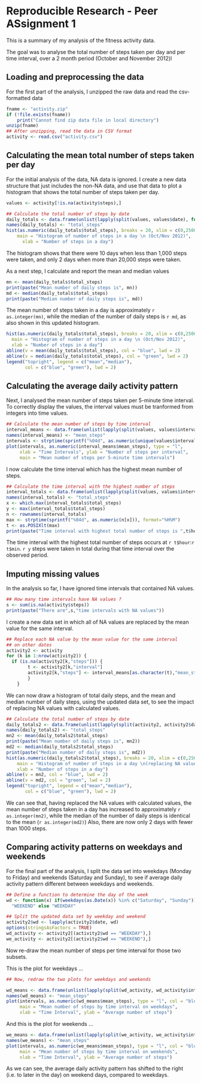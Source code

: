 
# Reproducible Research - Peer ASsignment 1

This is a summary of my analysis of the fitness activity data.

The goal was to analyse the total number of steps taken per day and per time interval, over a 2 month period (October and November 2012)l

## Loading and preprocessing the data
For the first part of the analysis, I unzipped the raw data and read the csv-formatted data
```r
fname <- "activity.zip"
if (!file.exists(fname))
    print("Cannot find zip data file in local directory")
unzip(fname)
## After unzipping, read the data in CSV format
activity <- read.csv("activity.csv")
```

## Calculating the mean total number of steps taken per day

For the initial analysis of the data, NA data is ignored. I create a new data structure that just includes the non-NA data, and use that data to plot a histogram that shows the total number of steps taken per day. 

```r
values <- activity[!is.na(activity$steps),]

## Calculate the total number of steps by date
daily_totals <- data.frame(unlist(lapply(split(values, values$date), function(x) sum(x$steps))))
names(daily_totals) <- "total_steps"
hist(as.numeric(daily_totals$total_steps), breaks = 20, xlim = c(0,25000), ylim = c(0,12), col = "red",
    main = "Histogram of number of steps in a day \n (Oct/Nov 2012)",
	  xlab = "Number of steps in a day")

```

The histogram shows that there were 10 days when less than 1,000 steps were taken, and only 2 days when more than 20,000 steps were taken.

As a next step, I calculate and report the mean and median values
```r
mn <- mean(daily_totals$total_steps)
print(paste("Mean number of daily steps is", mn))
md <- median(daily_totals$total_steps)
print(paste("Median number of daily steps is", md))
```
The mean number of steps taken in a day is approximately `r as.integer(mn)`, while the median of the number of daily steps is `r md`, as also shown in this updated histogram.
```r
hist(as.numeric(daily_totals$total_steps), breaks = 20, xlim = c(0,25000), ylim = c(0,12), col = "red",
  main = "Histogram of number of steps in a day \n (Oct/Nov 2012)",
  xlab = "Number of steps in a day")
abline(v = mean(daily_totals$total_steps), col = "blue", lwd = 2)
abline(v = median(daily_totals$total_steps), col = "green", lwd = 2)
legend("topright", legend = c("mean","median"), 
       col = c("blue", "green"), lwd = 2)
```

## Calculating the average daily activity pattern
Next, I analysed the mean number of steps taken per 5-minute time interval. To correctly display the values, the interval values must be tranformed from integers into time values.
```r
## Calculate the mean number of steps by time interval
interval_means <- data.frame(unlist(lapply(split(values, values$interval), function(x) mean(x$steps))))
names(interval_means) <- "mean_steps"
intervals <- strptime(sprintf("%04d", as.numeric(unique(values$interval))),        format="%H%M")
plot(intervals, as.numeric(interval_means$mean_steps), type = "l",
     xlab = "Time Intervals", ylab = "Number of steps per interval",
     main = "Mean number of steps per 5-minute time intervals")
```

I now calculate the time interval which has the highest mean number of steps.
```r
## Calculate the time interval with the highest number of steps
interval_totals <- data.frame(unlist(lapply(split(values, values$interval), function(x) sum(x$steps))))
names(interval_totals) <- "total_steps"
x <- which.max(interval_totals$total_steps)
y <- max(interval_totals$total_steps)
n <- rownames(interval_totals)
max <- strptime(sprintf("%04d", as.numeric(n[x])), format="%H%M")
t <- as.POSIXlt(max)
print(paste("Time interval with highest total number of steps is ",t$hour,":", t$min, sep=""))
```

The time interval with the highest total number of steps occurs at `r t$hour`:`r t$min`. `r y` steps were taken in total during that time interval over the observed period.

## Imputing missing values

In the analysis so far, I have ignored time intervals that contained NA values. 
```r
## How many time intervals have NA values ?
s <- sum(is.na(activity$steps))
print(paste("There are",s,"time intervals with NA values"))
```

I create a new data set in which all of NA values are replaced by the mean value for the same interval. 
```r
## Replace each NA value by the mean value for the same interval 
## on other dates
activity2 <- activity
for (k in 1:nrow(activity2)) {
  if (is.na(activity2[k,"steps"])) {	
		t <- activity2[k,"interval"]
		activity2[k,"steps"] <- interval_means[as.character(t),"mean_steps"]
		}
	}
```

We can now draw a histogram of total daily steps, and the mean and median number of daily steps, using the updated data set, to see the impact of replacing NA values with calculated values.
```r
## Calculate the total number of steps by date
daily_totals2 <- data.frame(unlist(lapply(split(activity2, activity2$date), function(x) sum(x$steps))))
names(daily_totals2) <- "total_steps"
mn2 <- mean(daily_totals2$total_steps)
print(paste("Mean number of daily steps is", mn2))
md2 <- median(daily_totals2$total_steps)
print(paste("Median number of daily steps is", md2))
hist(as.numeric(daily_totals2$total_steps), breaks = 20, xlim = c(0,25000), ylim = c(0,12), col = "red",
    main = "Histogram of number of steps in a day \n(replacing NA values)",
    xlab = "Number of steps in a day")
abline(v = mn2, col = "blue", lwd = 2)
abline(v = md2, col = "green", lwd = 2)
legend("topright", legend = c("mean","median"), 
       col = c("blue", "green"), lwd = 2)
```

We can see that, having replaced the NA values with calculated values, the mean number of steps taken in a day has increased to approximately `r as.integer(mn2)`, while the median of the number of daily steps is identical to the mean (`r as.integer(md2)`) Also, there are now only 2 days with fewer than 1000 steps.

## Comparing activity patterns on weekdays and weekends
For the final part of the analysis, I split the data set into weekdays (Monday to Friday) and weekends (Saturday and Sunday), to see if average daily activity pattern different between weekdays and weekends.
```r
## Define a function to determine the day of the week
wd <- function(x) if(weekdays(as.Date(x)) %in% c("Saturday", "Sunday")) 
  "WEEKEND" else "WEEKDAY"

## Split the updated data set by weekday and weekend
activity2$wd <- lapply(activity2$date, wd)
options(stringsAsFactors = TRUE)
wd_activity <- activity2[(activity2$wd == "WEEKDAY"),]
we_activity <- activity2[(activity2$wd == "WEEKEND"),]
```

Now re-draw the mean number of steps per time interval for those two subsets.

This is the plot for weekdays ...
```r
## Now, redraw the two plots for weekdays and weekends

wd_means <- data.frame(unlist(lapply(split(wd_activity, wd_activity$interval), function(x) mean(x$steps))))
names(wd_means) <- "mean_steps"
plot(intervals, as.numeric(wd_means$mean_steps), type = "l", col = "blue",
     main = "Mean number of steps by time interval on weekdays",
     xlab = "Time Interval", ylab = "Average number of steps")
```

And this is the plot for weekends ...
```r
we_means <- data.frame(unlist(lapply(split(we_activity, we_activity$interval), function(x) mean(x$steps))))
names(we_means) <- "mean_steps"
plot(intervals, as.numeric(we_means$mean_steps), type = "l", col = "blue",
     main = "Mean number of steps by time interval on weekends",
     xlab = "Time Interval", ylab = "Average number of steps")
```

As we can see, the average daily activity pattern has shifted to the right (i.e. to later in the day) on weekend days, compared to weekdays.